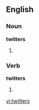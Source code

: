 ==English==

===Noun===
'''twitters'''

# {{plural of|[[twitter]]}}

===Verb===
'''twitters'''

# {{third-person singular of|[[twitter]]}}

[[vi:twitters]]